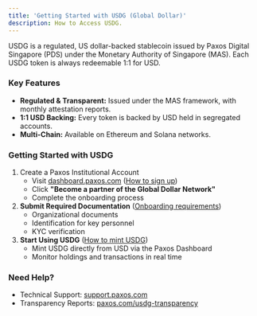 ```yaml
---
title: 'Getting Started with USDG (Global Dollar)'
description: How to Access USDG.
---
```



USDG is a regulated, US dollar-backed stablecoin issued by Paxos Digital Singapore (PDS) under the Monetary Authority of Singapore (MAS). Each USDG token is always redeemable 1:1 for USD.

### Key Features

- **Regulated & Transparent:** Issued under the MAS framework, with monthly attestation reports.
- **1:1 USD Backing:** Every token is backed by USD held in segregated accounts.
- **Multi-Chain:** Available on Ethereum and Solana networks.

### Getting Started with USDG

1. Create a Paxos Institutional Account
   - Visit [dashboard.paxos.com](https://dashboard.paxos.com/) ([How to sign up](/guides/dashboard/account))
   - Click **"Become a partner of the Global Dollar Network"**
   - Complete the onboarding process
1. **Submit Required Documentation** ([Onboarding requirements](/guides/dashboard/onboard))
   - Organizational documents
   - Identification for key personnel
   - KYC verification
1. **Start Using USDG** ([How to mint USDG](/guides/dashboard/mint))
   - Mint USDG directly from USD via the Paxos Dashboard
   - Monitor holdings and transactions in real time

### Need Help?

- Technical Support: [support.paxos.com](https://support.paxos.com)
- Transparency Reports: [paxos.com/usdg-transparency](https://paxos.com/usdg-transparency) 
